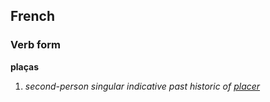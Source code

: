 ==French==
===Verb form===
'''plaças'''

# ''second-person singular indicative past historic of [[placer]]''